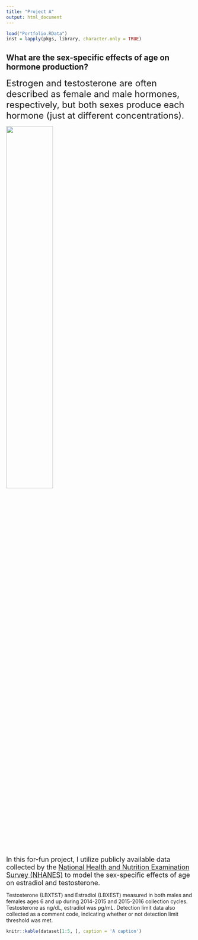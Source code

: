 ```yaml
---
title: "Project A"
output: html_document
---
```

```r
load("Portfolio.RData")
inst = lapply(pkgs, library, character.only = TRUE) 
```

## What are the sex-specific effects of age on hormone production?

<font size="5"> Estrogen and testosterone are often described as female and male hormones, respectively, but both sexes produce each hormone (just at different concentrations).</font size="5">

![](hormone_pic.jpeg){width=50%}

<font size="4"> In this for-fun project, I utilize publicly available data collected by the [National Health and Nutrition Examination Survey (NHANES)](https://wwwn.cdc.gov/Nchs/Nhanes/2015-2016/TST_I.htm#Component_Description) to model the sex-specific effects of age on estradiol and testosterone.</font size="4">

Testosterone (LBXTST) and Estradiol (LBXEST) measured in both males and females ages 6 and up during 2014-2015 and 2015-2016 collection cycles. Testosterone as ng/dL, estradiol was pg/mL. Detection limit data also collected as a comment code, indicating whether or not detection limit threshold was met.

```r
knitr::kable(dataset[1:5, ], caption = 'A caption')
```